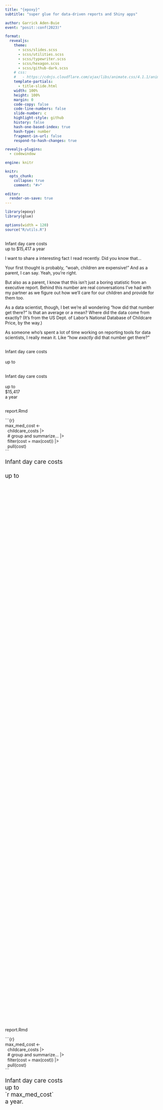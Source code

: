 ```yaml
---
title: "{epoxy}"
subtitle: "super glue for data-driven reports and Shiny apps"

author: Garrick Aden-Buie
event: "posit::conf(2023)"

format:
  revealjs:
    theme:
      - scss/slides.scss
      - scss/utilities.scss
      - scss/typewriter.scss
      - scss/hexagon.scss
      - scss/github-dark.scss
    # css:
    #   - https://cdnjs.cloudflare.com/ajax/libs/animate.css/4.1.1/animate.min.css
    template-partials:
      - title-slide.html
    width: 100%
    height: 100%
    margin: 0
    code-copy: false
    code-line-numbers: false
    slide-number: c
    highlight-style: github
    history: false
    hash-one-based-index: true
    hash-type: number
    fragment-in-url: false
    respond-to-hash-changes: true

revealjs-plugins:
  - codewindow

engine: knitr

knitr:
  opts_chunk:
    collapse: true
    comment: "#>"

editor:
  render-on-save: true
---
```


```r
library(epoxy)
library(glue)

options(width = 120)
source("R/utils.R")
```

## {background-image="images/kids.jpg" background-size="cover" background-position="center 25%" background-repeat="no-repeat"}

## {.p-9}

::: {.content-center}
::: quote-sans
<div>Infant day care costs</div>
<div>up to [$15,417]{.text-orange} a year</div>
:::
:::

::: notes
I want to share a interesting fact I read recently.
Did you know that...

Your first thought is probably, "woah, children are expensive!"
And as a parent, I can say. Yeah, you're right.

But also as a parent, I know that this isn't just a boring statistic from an executive report.
Behind this number are real conversations I've had with my partner as we figure out how we'll care for our children and provide for them too.

As a data scientist, though, I bet we're all wondering "how did that number get there?"
Is that an average or a mean? Where did the data come from exactly?
(It's from the US Dept. of Labor's National Database of Childcare Price, by the way.)

As someone who's spent a lot of time working on reporting tools for data scientists, I really mean it.
Like "how _exactly_ did that number get there?"
:::

## {.p-9}

<!-- type out quote up to number -->

::: {.content-center}
::: quote-sans
<div class="d-if"><div class="d-ib typewriter" data-id="preamble" style="--steps:22;--blinks:0">Infant day care costs</div></div><br>
<div class="d-if"><div class="d-ib typewriter" data-id="before" style="--steps:6;--delay:1680ms;--blinks:50">up to&nbsp;</div></div>
:::
:::


## {.p-9}

<!-- copy paste the number -->

::: {.content-center}
::: quote-sans
<div class="d-ib" data-id="preamble">Infant day care costs</div> \
<div class="d-ib" data-id="before">up to</div>
<div class="d-if" style="width:min-content"><div class="d-ib text-orange typewriter" data-id="var" style="--duration:500ms;--steps:1;--blinks:2">$15,417</div></div>
<div class="d-if"><div class="d-ib typewriter" data-id="after" style="--delay:2s;--steps:5;--blinks:3">a year</div></div>
:::
:::

##

<!-- now in an Rmd -->

:::: {.content .d-flex .flex-column .justify-content-center .align-items-center}
::: {.codewindow .r .rmd style="min-height:50vh"}
report.Rmd

::: {data-is-rmd="true"}
::: {.code-chunk .fs-2vw .fragment data-id="code-chunk"}
&#x60;&#x60;&#x60;{r} \
max_med_cost <- \
&nbsp;&nbsp;childcare_costs |> \
&nbsp;&nbsp;[# group and summarize... |>]{.text-muted} \
&nbsp;&nbsp;filter(cost = max(cost)) |> \
&nbsp;&nbsp;pull(cost) \ \
&#x60;&#x60;&#x60;
:::

::: {.quote-code data-id="rmd-text" style="font-size: clamp(1rem, 2vw, 8rem); line-height: 1.2;"}
<div class="d-if"><div class="d-ib typewriter" data-id="preamble" style="--steps:22;--blinks:0">Infant day care costs</div></div><br>
<div class="d-if"><div class="d-ib typewriter" data-id="before" style="--steps:6;--delay:1680ms;--blinks:50">up to&nbsp;</div></div>
<div>&nbsp;<!-- placeholder for last line --></div>
:::
:::

:::
::::


##

<!-- highlight variable and type it out -->
<!-- promise and magic of rmarkdown -->

:::: {.content .d-flex .flex-column .justify-content-center .align-items-center}
::: {.codewindow .r .rmd style="min-height:50vh"}
report.Rmd

::: {data-is-rmd="true"}
::: {.code-chunk .fs-2vw data-id="code-chunk"}
&#x60;&#x60;&#x60;{r} \
[max_med_cost]{.text-orange .fw-6} <- \
&nbsp;&nbsp;childcare_costs |> \
&nbsp;&nbsp;[# group and summarize... |>]{.text-muted} \
&nbsp;&nbsp;filter(cost = max(cost)) |> \
&nbsp;&nbsp;pull(cost) \ \
&#x60;&#x60;&#x60;
:::

::: {.quote-code style="font-size: clamp(1rem, 2vw, 8rem); line-height: 1.2;" data-id="quote"}
<div>Infant day care costs</div>
<div>up to
<div class="d-if"><div class="d-ib typewriter" style="--delay:1s;--steps:17;--blinks:0;">[&#x60;r [max_med_cost]{.text-orange}&#x60;]{.text-blue}</div></div>
</div>
<div><div class="d-if"><div class="d-ib typewriter" style="--delay:2360ms;--steps:6;--blinks:2;">a year.</div></div></div>
:::
:::

:::
::::

::: notes
This is the promise and magic of R Markdown.

* prose in same document as code
* reproducible writing
* update data or analysis and re-render
* output changes!

When rendered, max median cost is woven into the prose...
:::

## {auto-animate="true" auto-animate-unmatched="false"}

:::: {.content .d-flex .flex-column .justify-content-center .align-items-center}
::: {.codewindow .html style="min-height:50vh"}
Report: Childcare Costs

:::: {.content-center}

```r
#| include: false
max_med_cost <- 15416.96
```

::: {.quote-sans .p-5 style="color: var(--gray-7);"}
::: {style="font-size: 75%"}
<div>Infant day care costs</div>
<div>up to [`r max_med_cost`]{.text-orange .d-ib data-id="quote-var"}</div>
<div data-id="final">a year.</div>
:::
:::
:::

:::
::::

## {auto-animate="true" auto-animate-unmatched="false"}

:::: {.content .d-flex .flex-column .justify-content-center .align-items-center}
::: {.codewindow .html style="min-height:50vh"}
Report: Childcare Costs

:::: {.content-center}

```r
#| include: false
max_med_cost <- 15416.96
```

::: {.quote-sans .p-5 style="color: var(--gray-7);"}
::: {style="font-size: 75%"}
<div>Infant day care costs</div>
<div>up to [$15,416]{.text-orange .d-ib data-id="quote-var"}</div>
<div data-id="final">a year.</div>
:::
:::
:::

:::
::::

<!-------- Introducing epoxy -------------------------------------------------->

## {.p-10 .bg-gradient-deep-blue transition="fade" transition-speed="slow"}

::: {.hex-content}
<div class="hexagon">
  <div class="front reveal-up"></div>
</div>

::: {.incremental}
- Inline syntax
- Just-in-time formatting
- Reusable templates
:::
:::

## {.p-10 .bg-gradient-deep-blue}

::: {.hex-content}
<div class="hexagon spin-flip">
  <div class="front"></div>
  <div class="back"></div>
</div>

::: {.incremental}
- Made for developers
- Very light-weight
- Files that end in `.R`
:::
:::

## {.p-10 .bg-gradient-deep-blue}

::: {.hex-content}
<div class="hexagon quick-flip-back">
  <div class="front"></div>
  <div class="back"></div>
</div>

::: {.incremental}
- Made for data scientists
- Using familiar packages
- Scripts, reports, apps
:::
:::

::: notes
* effective communication
* without taking you out of the flow of writing
:::

## {.p-10 visibility="hidden"}

::: content-center

```r
#| echo: false
fake_chunk(
  engine = "epoxy",
  "Infant day care costs
up to {.dollar max_med_cost}
a year."
)
```

* From Rmd text, wrap the text in an epoxy chunk
* replace back-tick r with braces
* Insert the `.dollar` formatter
* render...

:::

## {.p-10 transition="fade"}

::: {.content-center}

::: {.ff-mono .fs-5vw}
&nbsp; \
Infant day care costs \
up to &#x60;r max_med_cost&#x60; \
a year. \
&nbsp;
:::
:::

## {.p-10 transition="fade"}

::: {.content-center}

::: {.code-chunk .fs-5vw .text-gray-6 style="margin-bottom: 0;"}
[&#x60;&#x60;&#x60;{[epoxy]{.text-orange}}]{.text-gray-12} \
Infant day care costs \
up to &#x60;r max_med_cost&#x60; \
a year. \
[&#x60;&#x60;&#x60;]{.text-gray-12}
:::
:::

## {.p-10 transition="fade"}

::: {.content-center}

::: {.code-chunk .fs-5vw .text-gray-6 style="margin-bottom: 0;"}
&#x60;&#x60;&#x60;{epoxy} \
Infant day care costs \
up to [[&#x60;r]{.text-orange} max_med_cost[&#x60;]{.text-orange}]{.text-gray-12} \
a year. \
&#x60;&#x60;&#x60;
:::
:::

## {.p-10 transition="fade"}

::: {.content-center}

::: {.code-chunk .fs-5vw .text-gray-6 style="margin-bottom: 0;"}
&#x60;&#x60;&#x60;{epoxy} \
Infant day care costs \
up to [{]{.text-orange}[max_med_cost]{.text-gray-12}[}]{.text-orange} \
a year. \
&#x60;&#x60;&#x60;
:::
:::

## {.p-10 transition="fade"}

::: {.content-center}

::: {.code-chunk .fs-5vw .text-gray-6 style="margin-bottom: 0;"}
&#x60;&#x60;&#x60;{epoxy} \
Infant day care costs \
up to [{[.dollar]{.text-orange} max_med_cost}]{.text-gray-12} \
a year. \
&#x60;&#x60;&#x60;
:::
:::

## {.p-10}

::: content-center
::: quote-sans
<div>Infant day care costs</div>
<div>up to [$15,417]{.text-orange} a year</div>
:::
:::

<!---------- Walk from glue() to epoxy() -------------------------------------->

## {.p-10 .glue-to-epoxy auto-animate="true"}

::: content-center
```r
#| echo: true
glue(
  "{max_med_cost}"
)
```
:::

## {.p-10 .glue-to-epoxy auto-animate="true"}

::: content-center
```r
#| echo: true
glue(
  "{max_med_cost}",
  .transformer = identity_transformer
)
```
:::

## {.p-10 .glue-to-epoxy auto-animate="true"}

::: content-center
```r
#| echo: true
glue(
  "{max_med_cost}",
  .transformer = epoxy_transform_inline()
)
```
:::

## {.p-10 .glue-to-epoxy auto-animate="true"}

::: content-center
```r
#| echo: true
glue(
  "{.dollar max_med_cost}",
  .transformer = epoxy_transform_inline()
)
```
:::

## {.p-10 .glue-to-epoxy auto-animate="true"}

::: content-center
```r
#| echo: true
epoxy("{.dollar max_med_cost}")
```
:::

<!---------- Reveal other inline transformers --------------------------------->

## {.p-10 visibility="hidden"}

```r
#| include: false
childcare_summary <- readr::read_rds("data-raw/childcare_summary_top_10.rds")

attach(childcare_summary[1, ])
```

::: {.content-center .fs-2vw}

Reveal sequentially, in this order...

```epoxy
| Variable | Value | Inline | Result |
|:---------|:------|:-------|:-------|
| `max_med_cost` | {max_med_cost} | `.dollar` | {.dollar max_med_cost} |
| `mhi_pct` | {mhi_pct} | `.percent` | {.percent mhi_pct} |
| `county_pop_med` | {county_pop_med} | `.comma` | {.comma county_pop_med} |
| `cost_rank` | {cost_rank} | `.ordinal` | {.ordinal cost_rank} |
| `age` | {age} | `.titlecase` | {.titlecase age} |
| `county_size` | {county_size} | `.strong` | {.bold county_size} |
| `type` | {type} | `.emph` | {.italic type} |
```

:::

## {.inline-examples}


::::: {.content-center .align-items-center}

::: {.text-center .fs-3vw .mb-6 .h4}
Inline epoxy transformers
:::

:::: {.w-66 .pb-11}
::: {.fragment data-fade-from="2"}
<code>{<span class="fragment">.dollar </span>max_med_cost}</code>
<code class="float-right" data-show-on="0">`r max_med_cost`</code>
<code class="float-right" data-show-from="1">`r epoxy("{.dollar max_med_cost}")`</code>
:::

::: {.fragment data-fade-from="4"}
<code>{<span class="fragment">.percent </span>mhi_pct}</code>
<code class="float-right" data-show-on="2">`r mhi_pct`</code>
<code class="float-right" data-show-from="3">`r epoxy("{.percent mhi_pct}")`</code>
:::

::: {.fragment data-fade-from="6"}
<code>{<span class="fragment">.comma </span>county_pop_med}</code>
<code class="float-right" data-show-on="4">`r county_pop_med`</code>
<code class="float-right" data-show-from="5">`r epoxy("{.comma county_pop_med}")`</code>
:::

::: {.fragment data-fade-from="8"}
<code>{<span class="fragment">.ordinal </span>cost_rank}</code>
<code class="float-right" data-show-on="6">`r cost_rank`</code>
<code class="float-right" data-show-from="7">`r epoxy("{.ordinal cost_rank}")`</code>
:::

::: {.fragment data-fade-from="10"}
<code>{<span class="fragment">.titlecase </span>age}</code>
<code class="float-right" data-show-on="8">`r age`</code>
<code class="float-right" data-show-from="9">`r epoxy("{.titlecase age}")`</code>
:::

::: {.fragment data-fade-from="12"}
<code>{<span class="fragment">.bold </span>county_size}</code>
<code class="float-right" data-show-on="10">`r county_size`</code>
<code class="float-right" data-show-from="11">`r epoxy("{.bold county_size}")`</code>
:::

::: {.fragment}
<code>{<span class="fragment">.italic </span>type}</code>
<code class="float-right" data-show-on="12">`r type`</code>
<code class="float-right" data-show-from="13">`r epoxy("{.italic type}")`</code>
:::
::::
:::::


## {.p-10}

````comment
::::: {.content-center .align-items-center}
:::: {.w-75}
<!-- chunk -->

::: {.epoxy-ex-output .px-7 .text-gray-6}
<!-- output -->
:::

::::
:::::
````

::::: {.content-center .align-items-center}
:::: {.w-75}
```r
#| echo: false
fake_chunk(
  engine = "epoxy",
  opts_head = "cost-summary",
  class = "epoxy-ex-chunk",
  paste0(
    show_from(0, '<span class="text-yellow">{.titlecase age}</span> <span class="text-mint">{.italic type}</span>'), "\n",
    show_from(1, 'in <span class="text-red">{.bold county_size}</span> counties\n'),
    show_from(2, 'ranks <span class="text-orange">{.ordinal cost_rank}</span> in childcare costs\n'),
    show_from(3, 'at <span class="text-blue">{.dollar max_med_cost}</span> per year,\n'),
    show_from(4, 'or <span class="text-pink">{.percent mhi_pct}</span> of median household income.')
  )
)
```

```epoxy
{.titlecase age} {type} in {county_size} counties
ranks {.ordinal cost_rank} in childcare costs
at {.dollar max_med_cost} per year,
or {.percent mhi_pct} of median household income.
```

::: {.epoxy-ex-output .px-6}
[[Infant]{.bg-yellow} [day care]{.bg-mint .italic}]{.fragment}
[in [very large]{.bg-red .fw-bold} counties]{.fragment}
[ranks [1st]{.bg-orange} in childcare costs]{.fragment}
[at [$15,416.96]{.bg-blue} per year,]{.fragment}
[or [24%]{.bg-pink} of median household income.]{.fragment}
:::
::::
:::::

::: notes
Write out a full sentence using these variables in an epoxy chunk.

These inline transformers are just little tiny functions. Let's write our own...
:::

##

::: {.content-center .align-items-center}

```{=html}
<pre class="sourceCode r" style="width:max-content"><code class="sourceCode r"><span class="fragment" data-fragment-index=1><span class="fu">epoxy_transform_set</span>(</span>
  <span class="at fragment" data-fragment-index=2>.cpm =</span> <span><span class="cf">function</span>(x) x / 12</span>
<span class="fragment" data-fragment-index=1>)</span></code></pre>
```

:::

##

::::: {.content-center .align-items-center}
:::: {.w-75 .px-6}
```r
#| echo: false
fake_chunk(
  engine = "epoxy",
  opts_head = "cost-summary",
  class = "epoxy-ex-chunk text-gray-6",
  paste0(
    '{.titlecase age} {.italic type}\n',
    'in {.bold county_size} counties\n',
    'ranks {.ordinal cost_rank} in childcare costs\n',
    'at {.dollar max_med_cost} per year,\n',
    show_on(0, '<span class="text-gray-12">about <span class="text-blue">{.cpm max_med_cost}</span> per month</span>'),
    show_on(1, '<span class="text-gray-12">about <span class="text-blue">{.dollar <span style="opacity: 0.6">{.cpm max_med_cost}</span>}</span> per month</span>'),
    '\nor {.percent mhi_pct} of median household income.'
  )
)
```

```epoxy
{.titlecase age} {.italic type} in {.bold county_size} counties
ranks {.ordinal cost_rank} in childcare costs
at {.dollar max_med_cost} per year,
about {.dollar {.cpm max_med_cost}} per month
or {.percent mhi_pct} of median household income.
```

::: {.epoxy-ex-output .text-gray-6}
Infant [day care]{.italic}
in [very large]{.fw-bold} counties
ranks 1st in childcare costs
at $15,416.96 per year,
[about [12864.75]{.bg-blue} per month]{.fragment .text-gray-12 show-on=0 style="--display: inline"}
[about [$1,284.75]{.bg-blue} per month]{.fragment .text-gray-12 show-on=1 style="--display: inline"}
or 24% of median household income.
:::

::::
:::::

##

::::: {.content-center .align-items-center}
:::: {.w-75 .px-7}
```r
#| echo: true
#| eval: false
#| classes: epoxy-ex-chunk
epoxy_transform_set(
  .cpm = function(x) x / 12,
  .dollar = scales::label_dollar(),
  .percent = scales::label_percent()
)
```

::: {.epoxy-ex-output .mt-6 .text-gray-6 style="--min-height:40vh;"}
```r
epoxy_use_chunk(
  label = "cost-summary-cpm",
  .transformer = epoxy_transform_inline(.cpm = function(x) x / 12)
)
```
:::

::::
:::::

##

::::: {.content-center .align-items-center}
:::: {.w-75 .px-7 .hide-code-line-numbers}
```r
#| echo: true
#| eval: false
#| code-line-numbers: "3-4"
#| classes: epoxy-ex-chunk
epoxy_transform_set(
  .cpm = function(x) x / 12,
  .dollar = scales::label_dollar(accuracy = 100),
  .percent = scales::label_percent(accuracy = 0.1)
)
```

::: {.epoxy-ex-output .mt-6  style="--min-height:40vh;"}
```r
epoxy_transform_set(
  .cpm = function(x) x / 12,
  .dollar = scales::label_dollar(accuracy = 100),
  .percent = scales::label_percent(accuracy = 0.1)
)
epoxy_use_chunk(label = "cost-summary-cpm")
```
:::

::::
:::::


## {.p-10}

<!-- of course we probably have this in a data frame -->

::: {.content-center .childcare-summary-tibble style="font-size:1.4vw;"}
```r
#| echo: true
childcare_summary
```
:::

## {.p-10}

::::: {.content-center .align-items-center}
:::: {.w-75 .px-6}
```r
#| echo: false
fake_chunk(
  engine = "epoxy",
  opts_head = "cost-summary, <span class=\"text-gray-12\">.data = childcare_summary[1, ]</span>",
  class = "epoxy-ex-chunk text-gray-6",
  paste0(
    '{.titlecase age} {.italic type}\n',
    'in {.bold county_size} counties\n',
    'ranks {.ordinal cost_rank} in childcare costs\n',
    'at {.dollar max_med_cost} per year,\n',
    'about {.dollar {.cpm max_med_cost}} per month\n',
    'or {.percent mhi_pct} of median household income.'
  )
)
```

::: {.epoxy-ex-output .text-gray-6}
```r
enclassen <- function(class, transformer = NULL) {
  function(text, envir) {
    text <- transformer(text, envir)
    format(htmltools::span(class = class, text))
  }
}
epoxy_use_chunk(
  label = "cost-summary-cpm",
  .transformer = epoxy_transform("inline", enclassen("text-gray-12"))
)
```
:::

::::
:::::

::: {.notes}
Update the epoxy chunk to use the `.data` argument
and the first row of `childcare_summary`
(these are the values)
:::


## {.p-10}

::::: {.content-center .align-items-center}
:::: {.w-75 .px-6}
```r
#| echo: false
fake_chunk(
  engine = "epoxy",
  opts_head = "cost-summary, <span class=\"text-orange\">.data = childcare_summary[8, ]</span>",
  class = "epoxy-ex-chunk text-gray-6",
  paste0(
    '{.titlecase age} {.italic type}\n',
    'in {.bold county_size} counties\n',
    'ranks {.ordinal cost_rank} in childcare costs\n',
    'at {.dollar max_med_cost} per year,\n',
    'about {.dollar {.cpm max_med_cost}} per month\n',
    'or {.percent mhi_pct} of median household income.'
  )
)
```

::: {.epoxy-ex-output .text-gray-6}
```r
epoxy_use_chunk(
  label = "cost-summary-cpm",
  .data = childcare_summary[8, ],
  .transformer = epoxy_transform("inline", enclassen("text-orange"))
)
```
:::

::::
:::::

::: {.notes}
then swap out for the 8th row
which effectively compares day care to home care
:::

##

::::: {.content-center .align-items-center}
:::: {.w-75 .px-7 .hide-code-line-numbers}
```r
#| echo: true
#| eval: false
#| code-line-numbers: "1-6|7"
childcare_summary |>
  dplyr::filter(
    age == "infant",
    type == "home care",
    county_size == "very large"
  ) |>
  epoxy_use_chunk(label = "cost-summary")
```

::: {.fragment .epoxy-ex-output .text-gray-10}
```r
#| ref.label: epoxy-use-chunk-example
#| eval: true
```
:::

::::
:::::


## {visibility="hidden" background-image="images/james-coleman-cevIeBV1A3I-unsplash.jpg" background-size="cover" background-position="center" background-repeat="no-repeat"}


::: notes
Photo by <a href="https://unsplash.com/@jhc?utm_source=unsplash&utm_medium=referral&utm_content=creditCopyText">James Coleman</a> on <a href="https://unsplash.com/photos/cevIeBV1A3I?utm_source=unsplash&utm_medium=referral&utm_content=creditCopyText">Unsplash</a>


Audience participation

- Who here writes reports with Quarto or R Markdown?

- + Have you ever written an HTML report? Keep your hand up if you've had write actual HTML in that report.

- + Have you ever written a PDF report using LaTeX? Keep if your hand up if you've ever had to resort to using actual LaTeX in that report.
:::

## {visibility="hidden" auto-animate="true"}

::: {.d-flex .w-100 .h-100 .flex-row .justify-content-center .align-items-center .gap-10}

::: {.codewindow .r .rmd .epoxy-engines data-id="codewindow"}
report-html.Rmd

::: {.chunk}
````verbatim
```epoxy_html
in {{@strong county_size}} counties
```
````

::: {.fragment fragment-index=2}
```verbatim
in <strong>very large</strong> counties
```
:::
:::
:::

::: {.codewindow .r .rmd .fragment fragment-index=1 .epoxy-engines}
report-latex.Rmd

::: {.chunk}
````verbatim
```epoxy_latex
in <<.strong county_size>> counties
```
````

::: {.fragment fragment-index=3}
```verbatim
in \textbf{very large} counties
```
:::
:::
:::

:::

## {auto-animate="true"}

```{=html}
<div class="d-flex w-100 h-100 flex-row justify-content-center align-items-center gap-10">
<div class="codewindow r rmd epoxy-engines" data-id="codewindow">
<p>report-html.Rmd</p>
<div>
<pre><code>```{<span class="text-orange" data-show-on="-1">epoxy_html</span><span data-show-from="0">epoxy_html</span>}
<span class="fragment" data-fragment-index="2">in <span class="text-orange" data-show-on="1">{{@bold county_size}}</span><span data-show-from="2">{{@bold county_size}}</span> counties</span>
```</code></pre>

<div class="fragment" data-fragment-index="3">
<pre><code>in <span class="text-orange" data-show-on="2">&lt;strong&gt;</span><span data-show-from="3">&lt;strong&gt;</span>very large<span class="text-orange" data-show-on="2">&lt;/strong&gt;</span><span data-show-from="3">&lt;/strong&gt;</span> counties</code></pre>
</div>
</div>
</div>

<div class="codewindow r rmd epoxy-engines fragment" data-fragment-index="1">
<p>report-latex.Rmd</p>
<div>
<pre><code>```{<span class="text-orange" data-show-on="0">epoxy_latex</span><span data-show-from="1">epoxy_latex</span>}
<span class="fragment" data-fragment-index="4">in <span class="text-orange" data-show-on="3">&lt;&lt;.bold county_size&gt;&gt;</span><span data-show-from="4">&lt;&lt;.bold county_size&gt;&gt;</span> counties</span>
```</code></pre>

<div class="fragment" data-fragment-index="5">
<pre><code>in <span class="text-orange">\textbf{</span>very large<span class="text-orange">}</span> counties</code></pre>
</div>
</div>
</div>
```

## {visibility="hidden" auto-animate="true" auto-animate-unmatched="false"}

::: {.d-flex .w-100 .h-100 .flex-row .justify-content-center .align-items-center .gap-10}

::: {.codewindow .r .rmd .epoxy-engines .epoxy-focused data-id="codewindow"}
report-html.Rmd

::: {.chunk data-id="foo"}
````verbatim
```epoxy_html
in {{@strong county_size}} counties
```

in <strong>very large</strong> counties
````
:::
:::

:::

## {visibility="hidden"}

::: {.d-flex .w-100 .h-100 .flex-row .justify-content-center .align-items-center .gap-10}

::: {.codewindow .r .rmd .epoxy-engines .epoxy-focused}
report-html.Rmd

::: {.chunk data-id="foo"}
````verbatim
```epoxy_html
in {{.bold county_size}} counties
```

in <span class="strong">very large</span> counties
````
:::
:::

:::


## {visibility="hidden"}

::: {.d-flex .w-100 .h-100 .flex-row .justify-content-center .align-items-center .gap-10}

::: {.codewindow .r .rmd .epoxy-engines .epoxy-focused}
report-html.Rmd

::: {.chunk data-id="foo"}
````verbatim
```epoxy_html
in {{.text-blue county_size}} counties
```

in <span class="text-blue">very large</span> counties
````
:::
:::

:::


## {visibility="hidden"}

::: {.d-flex .w-100 .h-100 .flex-row .justify-content-center .align-items-center .gap-10}

::: {.codewindow .r .rmd .epoxy-engines .epoxy-focused}
report-html.Rmd

::: {.chunk data-id="foo"}
````verbatim
```epoxy_html
in {{.text-blue {{@strong county_size }} }} counties
```

in <span class="text-blue"><strong>very large</strong></span> counties
````

```{=html}
<p class="fragment ff-sans pt-10 ps-2">in <span class="text-blue"><strong>very large</strong></span> counties</p>
```
:::
:::

:::

## {auto-animate="true"}

::: {.d-flex .w-100 .h-100 .flex-row .justify-content-center .align-items-center .gap-10}

::: {.codewindow .r .epoxy-engines .epoxy-focused data-id="codewindow"}
R Console

::: {.chunk}
```r
#| echo: true
#| eval: false
epoxy("{.dollar {.cpm max_med_cost}} per month")
#> $1,300 per month

epoxy_html("{{@dollar {{@cpm max_med_cost }} }} per month")
#> $1,300 per month

epoxy_latex("<<.dollar <<.cpm max_med_cost>> >> per month")
#> $1,300 per month
```

```r
#| echo: true
#| eval: false
#| classes: fragment


epoxy_use_file(file = "cpm-snippet.md")
#> $1,300 per month
```
:::
:::

:::

## {.center .text-center}

::: {.incremental .yes-list}
* `{epoxy}` in Reports
  * R Markdown and Quarto
  * Markdown, HTML, or LaTeX

* `{epoxy}` in scripts
  * `epoxy()`
  * `epoxy_html()`
  * `epoxy_latex()`
:::

## {transition="fade"}

::: {.content-center .text-center}
```{=html}
<div class="shiny-text">Shiny</div>
```
:::

## {transition="fade" transition-speed="slow"}

::: {.app-code-preview .gap-10}

::: {.app-code .p-10 highlight-theme="github-dark"}
```r
#| code-line-numbers: "|5-7|16-18|9-11|8-12"
#| eval: false
#| echo: true

library(shiny)
library(bslib)

ui <- page_fixed(
  textInput("greetings", "Greeting", "Hello"),
  textInput("company", "Company", "rstudio"),
  textInput("year", "Year", "2023"),
  p(
    textOutput("greetings"), ",",
    textOutput("company"), "::conf(",
    textOutput("year"), ")"
  )
)

server <- function(input, output, session) {
  output$greetings <- renderText(input$greetings)
  output$company <- renderText(input$company)
  output$year <- renderText(input$year)
}

shinyApp(ui, server)
```
:::

::: {.app-preview .fragment fragment-index=1}
```r
#| out.extra: 'seamless="seamless" frameBorder="0" loading="lazy"'
#| out.width: "100%"

path_src <- "apps/shiny-text-output.R"
path_html <- sub("[.]R$", ".html", path_src)

ui <- source(path_src)$value
ui <- htmltools::tagList(
  htmltools::tags$head(htmltools::tags$style("html { font-size: clamp(25px, 5vw, 65px) }")),
  ui
)
htmltools::save_html(ui, path_html)

knitr::include_url(path_html, height = "675px")
```
:::

:::


## {transition="fade" transition-speed="slow"}

::: {.app-code-preview .gap-10}

::: {.app-code .p-10 highlight-theme="github-dark"}
```r
#| code-line-numbers: "|8-9,11|10|15,19|16-18|10,16-18"
#| eval: false
#| echo: true

library(shiny)
library(bslib)

ui <- page_fixed(
  textInput("greetings", "Greeting", "Hello"),
  textInput("company", "Company", "rstudio"),
  textInput("year", "Year", "2023"),
  ui_epoxy_html(
    .id = "hello",
    p("{{greetings}}, {{company}}::conf({{year}})")
  )
)

server <- function(input, output, session) {
  output$hello <- render_epoxy(
    greetings = input$greetings,
    company = input$company,
    year = input$year
  )
}

shinyApp(ui, server)
```
:::

::: {.app-preview}
```r
#| out.extra: 'seamless="seamless" frameBorder="0" loading="lazy"'
#| out.width: "100%"

path_src <- "apps/shiny-epoxy.R"
path_html <- sub("[.]R$", ".html", path_src)

ui <- source(path_src)$value
ui <- htmltools::tagList(
  htmltools::tags$head(htmltools::tags$style("html { font-size: clamp(25px, 5vw, 65px) }")),
  ui
)
htmltools::save_html(ui, path_html)

knitr::include_url(path_html, height = "675px")
```
:::

:::

## {auto-animate="true"}

::: {.content-center .text-center}

:::: {.d-flex .flex-row .justify-content-center .align-items-center}
::: {.w-50}
![](images/epoxy-hex.png){width="40%" style="filter: drop-shadow(0 15px 25px rgba(0, 0, 0, 0.25));" data-id="epoxy-hex"}
:::

::: {.w-50 .text-left}
* Blend data and prose

* Reusable templates

* Just-in-time formatting

* Reports, scripts and apps
:::
::::

:::

## {auto-animate="true"}

::: {.content-center .text-center}

:::: {.d-flex .flex-row .justify-content-center .align-items-center}
::: {.w-60}
![](images/epoxy-hex.png){width="40%" style="filter: drop-shadow(0 15px 25px rgba(0, 0, 0, 0.25));" data-id="epoxy-hex"}
:::

::: {.w-40}
{{< qrcode https://pkg.garrickadenbuie.com/epoxy width=300 height=300 colorDark="#343a40" >}}

:::
::::

::: ff-mono
[pkg.garrickadenbuie.com/]{.text-gray-6}[epoxy]{.text-orange}

[grrrck]{.text-orange}[&commat;fosstodon.org]{.text-gray-6}
:::

:::

```{=html}
<script>
(function() {
  let resizeTimeout;
  let lastWidth = window.innerWidth
  let lastHeight = window.innerHeight
  let keepWidth = false
  let keepHeight = false

  const svgs = {
    collapse: {
      horizontal: `<svg xmlns="http://www.w3.org/2000/svg" width="16" height="16" fill="currentColor" class="bi bi-arrows-collapse-vertical" viewBox="0 0 16 16"><path d="M8 15a.5.5 0 0 1-.5-.5v-13a.5.5 0 0 1 1 0v13a.5.5 0 0 1-.5.5ZM0 8a.5.5 0 0 1 .5-.5h3.793L3.146 6.354a.5.5 0 1 1 .708-.708l2 2a.5.5 0 0 1 0 .708l-2 2a.5.5 0 0 1-.708-.708L4.293 8.5H.5A.5.5 0 0 1 0 8Zm11.707.5 1.147 1.146a.5.5 0 0 1-.708.708l-2-2a.5.5 0 0 1 0-.708l2-2a.5.5 0 0 1 .708.708L11.707 7.5H15.5a.5.5 0 0 1 0 1h-3.793Z"/></svg>`,
      vertical: `<svg xmlns="http://www.w3.org/2000/svg" width="16" height="16" fill="currentColor" class="bi bi-arrows-collapse" viewBox="0 0 16 16"><path fill-rule="evenodd" d="M1 8a.5.5 0 0 1 .5-.5h13a.5.5 0 0 1 0 1h-13A.5.5 0 0 1 1 8Zm7-8a.5.5 0 0 1 .5.5v3.793l1.146-1.147a.5.5 0 0 1 .708.708l-2 2a.5.5 0 0 1-.708 0l-2-2a.5.5 0 1 1 .708-.708L7.5 4.293V.5A.5.5 0 0 1 8 0Zm-.5 11.707-1.146 1.147a.5.5 0 0 1-.708-.708l2-2a.5.5 0 0 1 .708 0l2 2a.5.5 0 0 1-.708.708L8.5 11.707V15.5a.5.5 0 0 1-1 0v-3.793Z"/></svg>`,
    },
    expand: {
      horizontal: `<svg xmlns="http://www.w3.org/2000/svg" width="16" height="16" fill="currentColor" class="bi bi-arrows-expand-vertical" viewBox="0 0 16 16"><path d="M8 15a.5.5 0 0 1-.5-.5v-13a.5.5 0 0 1 1 0v13a.5.5 0 0 1-.5.5ZM.146 8.354a.5.5 0 0 1 0-.708l2-2a.5.5 0 1 1 .708.708L1.707 7.5H5.5a.5.5 0 0 1 0 1H1.707l1.147 1.146a.5.5 0 0 1-.708.708l-2-2ZM10 8a.5.5 0 0 1 .5-.5h3.793l-1.147-1.146a.5.5 0 0 1 .708-.708l2 2a.5.5 0 0 1 0 .708l-2 2a.5.5 0 0 1-.708-.708L14.293 8.5H10.5A.5.5 0 0 1 10 8Z"/></svg>`,
      vertical: `<svg xmlns="http://www.w3.org/2000/svg" width="16" height="16" fill="currentColor" class="bi bi-arrows-expand" viewBox="0 0 16 16"><path fill-rule="evenodd" d="M1 8a.5.5 0 0 1 .5-.5h13a.5.5 0 0 1 0 1h-13A.5.5 0 0 1 1 8ZM7.646.146a.5.5 0 0 1 .708 0l2 2a.5.5 0 0 1-.708.708L8.5 1.707V5.5a.5.5 0 0 1-1 0V1.707L6.354 2.854a.5.5 0 1 1-.708-.708l2-2ZM8 10a.5.5 0 0 1 .5.5v3.793l1.146-1.147a.5.5 0 0 1 .708.708l-2 2a.5.5 0 0 1-.708 0l-2-2a.5.5 0 0 1 .708-.708L7.5 14.293V10.5A.5.5 0 0 1 8 10Z"/></svg>`
    }
  }

  function indicator(current, expected, syms) {
    let diff = expected - current

    let indicator =
      Math.abs(diff) < 3
      ? "&checkmark;"
      : diff < 0 ? syms.over : syms.under

    diff = Math.abs(diff)
    if (diff > 50) {
      indicator = indicator.replace('width="16" height="16"', 'width="22" height="22"')
    } else if (diff > 25) {
      indicator = indicator.replace('width="16" height="16"', 'width="18" height="18"')
    }

    return indicator
  }

  function handleViewportChange() {
    const {innerWidth, innerHeight} = window
    const id = 'window___dims'

    let dimsEl = document.getElementById(id)
    if (!dimsEl) {
      dimsEl = document.createElement('div')
      dimsEl.id = id
      dimsEl.style.position = 'absolute'
      dimsEl.style.display = 'flex'
      dimsEl.style.alignItems = 'end'
      dimsEl.style.justifyContent = 'center'
      dimsEl.style.paddingBottom = '10px'
      dimsEl.style.bottom = 0
      dimsEl.style.left = 0
      dimsEl.style.right = 0
      dimsEl.style.height = '4rem'
      dimsEl.style.textAlign = 'center'
      dimsEl.style.fontFamily = 'sans-serif'
      document.body.appendChild(dimsEl)
    }

    clearTimeout(resizeTimeout)

    const w_16_9 = Math.floor(innerHeight / 9 * 16)
    const h_16_9 = Math.floor(innerWidth / 16 * 9)
    let indWidth = ''
    let indHeight = ''

    if (keepWidth || lastWidth != innerWidth) {
      keepWidth = true
      indWidth = indicator(innerWidth, w_16_9, {over: svgs.collapse.horizontal, under: svgs.expand.horizontal})
    }
    if (keepHeight || lastHeight != innerHeight) {
      keepHeight = true
      indHeight = indicator(innerHeight, h_16_9, {over: svgs.collapse.vertical, under: svgs.expand.vertical})
    }

    dimsEl.innerHTML = `${indWidth} ${innerWidth} x ${innerHeight} ${indHeight}`

    lastWidth = innerWidth
    lastHeight = innerHeight

    resizeTimeout = setTimeout(() => {
      const dimensionsElement = document.getElementById(id)
      if (dimensionsElement) dimensionsElement.remove()
      keepHeight = undefined;
      keepWidth = undefined;
    }, 3000)
  }

  window.addEventListener('resize', handleViewportChange)
  window.addEventListener('mousedown', ev => console.log('mousedown at', { y: ev.clientY, x: ev.clientX }))
})()
</script>
```
